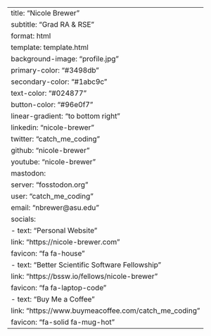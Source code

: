 ---
title: "Nicole Brewer"
subtitle: "Grad RA & RSE"
format: html
template: template.html
background-image: "profile.jpg"
primary-color: "#3498db"
secondary-color: "#1abc9c"
text-color: "#024877"
button-color: "#96e0f7"
linear-gradient: "to bottom right"
linkedin: "nicole-brewer"
twitter: "catch_me_coding"
github: "nicole-brewer"
youtube: "nicole-brewer"
mastodon:
  server: "fosstodon.org"
  user: "catch_me_coding"
email: "nbrewer&#64;asu.edu"
socials:
  - text: "Personal Website"
    link: "https://nicole-brewer.com"
    favicon: "fa fa-house"
  - text: "Better Scientific Software Fellowship"
    link: "https://bssw.io/fellows/nicole-brewer"
    favicon: "fa fa-laptop-code"
  - text: "Buy Me a Coffee"
    link: "https://www.buymeacoffee.com/catch_me_coding"
    favicon: "fa-solid fa-mug-hot"
---